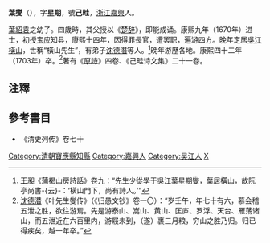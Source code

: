 '''葉燮'''（{{bd|1627年||1703年|catIdx=Y}}），字'''星期'''，號'''己畦'''，[[浙江|浙江]][[嘉興|嘉興]]人。

[[葉紹袁|葉紹袁]]之幼子。四歲時，其父授以《[[楚辞|楚辞]]》，即能成诵。康熙九年（1670年）进士，初授[[寶應縣|宝应]]知县，康熙十四年，因得罪長官，遭罢职，遍游四方。晚年定居[[吳江|吳江]][[橫山|橫山]]，世稱“橫山先生”，有弟子[[沈德潛|沈德潛]]等人。<ref>[[王昶|王昶]]《蒲褐山房詩話》卷九：“先生少從學于吳江葉星期燮，葉居橫山，故阮亭尚書-{云}-：‘橫山門下，尚有詩人。’”</ref>晚年游歷各地。康熙四十二年（1703年）卒。<ref>[[沈德潜|沈德潜]]《叶先生燮传》（《归愚文钞》卷一〇）：“岁壬午，年七十有六，慕会稽五泄之胜，欲往游焉。先是游泰山、嵩山、黄山、匡庐、罗浮、天台、雁荡诸山，而五泄近在六百里内，游屐未到，（遂）裹三月粮，穷山之胜乃归。归已得疾矣，越一年卒。”</ref>著有《[[原詩|原詩]]》四卷、《己畦诗文集》二十一卷。

==注釋==
<references/>
==參考書目==
* 《清史列传》卷七十

{{清朝人物小作品}}
{{康熙九年庚戌科殿試金榜}}
{{DEFAULTSORT:Ye葉}}
[[Category:清朝寶應縣知縣|Category:清朝寶應縣知縣]]
[[Category:嘉興人|Category:嘉興人]]
[[Category:吴江人|Category:吴江人]]
[[Category:葉姓|X]]